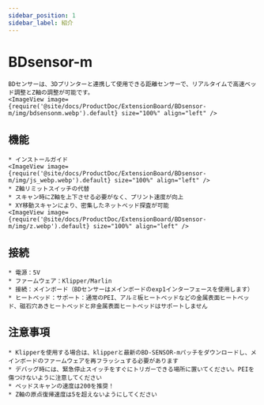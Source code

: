 ```yaml
---
sidebar_position: 1
sidebar_label: 紹介
---
```




# BDsensor-m

    BDセンサーは、3Dプリンターと連携して使用できる距離センサーで、リアルタイムで高速ベッド調整とZ軸の調整が可能です。
    <ImageView image={require('@site/docs/ProductDoc/ExtensionBoard/BDsensor-m/img/bdsensonm.webp').default} size="100%" align="left" />

## 機能
    * インストールガイド
    <ImageView image={require('@site/docs/ProductDoc/ExtensionBoard/BDsensor-m/img/js_webp.webp').default} size="100%" align="left" />
    * Z軸リミットスイッチの代替
    * スキャン時にZ軸を上下させる必要がなく、プリント速度が向上
    * XY移動スキャンにより、密集したネットベッド探査が可能
    <ImageView image={require('@site/docs/ProductDoc/ExtensionBoard/BDsensor-m/img/z.webp').default} size="100%" align="left" />

## 接続

    * 電源：5V
    * ファームウェア：Klipper/Marlin
    * 接続：メインボード（BDセンサーはメインボードのexp1インターフェースを使用します）
    * ヒートベッド：サポート：通常のPEI、アルミ板ヒートベッドなどの金属表面ヒートベッド、磁石穴あきヒートベッドと非金属表面ヒートベッドはサポートしません

## 注意事項

    * Klipperを使用する場合は、klipperと最新のBD-SENSOR-mパッチをダウンロードし、メインボードのファームウェアを再フラッシュする必要があります
    * デバッグ時には、緊急停止スイッチをすぐにトリガーできる場所に置いてください。PEIを傷つけないように注意してください
    * ベッドスキャンの速度は200を推奨！
    * Z軸の原点復帰速度は5を超えないようにしてください

